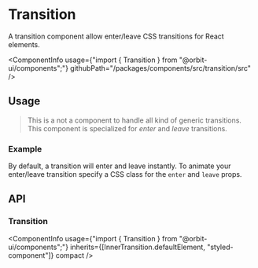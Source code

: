 
<Meta
    title="Components/Transition"
    id="transition"
/>

# Transition

<Tagline>A transition component allow enter/leave CSS transitions for React elements.</Tagline>

<ComponentInfo
    usage={"import { Transition } from \"@orbit-ui/components\";"}
    githubPath="/packages/components/src/transition/src"
/>

## Usage

> This is a not a component to handle all kind of generic transitions. This component is specialized for *enter* and *leave* transitions.

### Example

By default, a transition will enter and leave instantly. To animate your enter/leave transition specify a CSS class for the `enter` and `leave` props.

<Preview filePath="/transition/docs/ControlledTransition" />

## API

### Transition

<ComponentInfo
    usage={"import { Transition } from \"@orbit-ui/components\";"}
    inherits={[InnerTransition.defaultElement, "styled-component"]}
    compact
/>

<ArgsTable of={InnerTransition} sort="alpha" />
